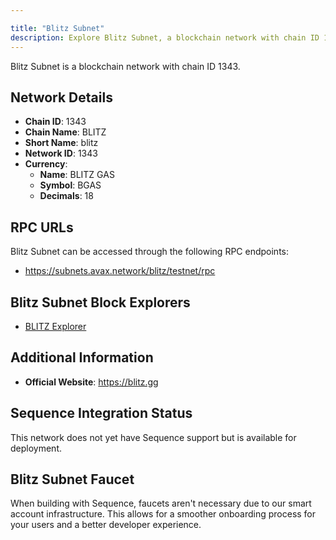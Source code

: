 ```yaml
---

title: "Blitz Subnet"
description: Explore Blitz Subnet, a blockchain network with chain ID 1343. Learn about its native currency, BLITZ GAS, and how to interact with the network.
---
```




Blitz Subnet is a blockchain network with chain ID 1343.

## Network Details

- **Chain ID**: 1343
- **Chain Name**: BLITZ
- **Short Name**: blitz
- **Network ID**: 1343
- **Currency**: 
  - **Name**: BLITZ GAS
  - **Symbol**: BGAS
  - **Decimals**: 18

## RPC URLs

Blitz Subnet can be accessed through the following RPC endpoints:

- https://subnets.avax.network/blitz/testnet/rpc

## Blitz Subnet Block Explorers

- [BLITZ Explorer](https://subnets-test.avax.network/blitz)

## Additional Information

- **Official Website**: https://blitz.gg

## Sequence Integration Status

This network does not yet have Sequence support but is available for deployment.

## Blitz Subnet Faucet

When building with Sequence, faucets aren't necessary due to our smart account infrastructure. This allows for a smoother onboarding process for your users and a better developer experience.
